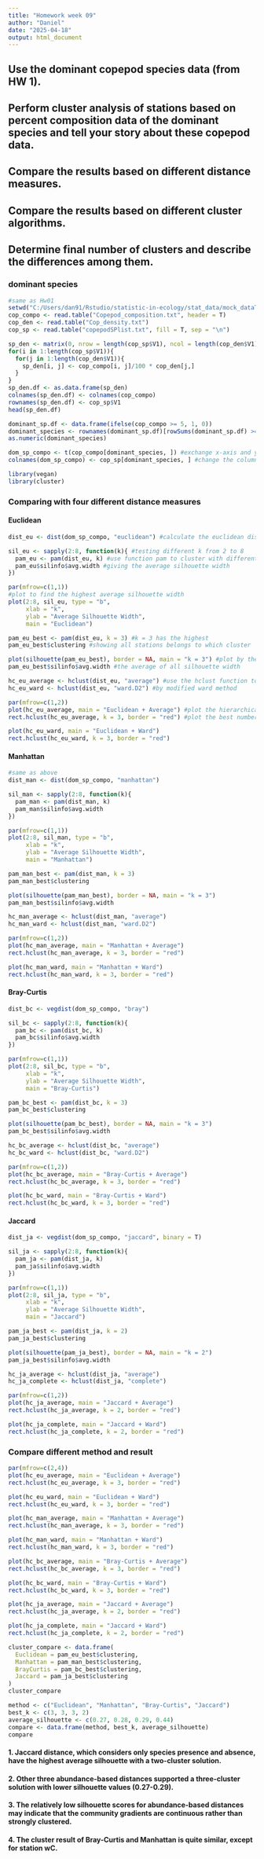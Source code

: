 ```yaml
---
title: "Homework week 09"
author: "Daniel"
date: "2025-04-18"
output: html_document
---
```


## Use the dominant copepod species data (from HW 1). 
## Perform cluster analysis of stations based on percent composition data of the dominant species and tell your story about these copepod data. 
## Compare the results based on different distance measures. 
## Compare the results based on different cluster algorithms. 
## Determine final number of clusters and describe the differences among them.

### dominant species
```r
#same as Hw01
setwd("C:/Users/dan91/Rstudio/statistic-in-ecology/stat_data/mock_dataTS")
cop_compo <- read.table("Copepod_composition.txt", header = T)
cop_den <- read.table("Cop_density.txt")
cop_sp <- read.table("copepodSPlist.txt", fill = T, sep = "\n")

sp_den <- matrix(0, nrow = length(cop_sp$V1), ncol = length(cop_den$V1))
for(i in 1:length(cop_sp$V1)){
  for(j in 1:length(cop_den$V1)){
    sp_den[i, j] <- cop_compo[i, j]/100 * cop_den[j,]
  }
}
sp_den.df <- as.data.frame(sp_den)
colnames(sp_den.df) <- colnames(cop_compo)
rownames(sp_den.df) <- cop_sp$V1
head(sp_den.df)

dominant_sp.df <- data.frame(ifelse(cop_compo >= 5, 1, 0))
dominant_species <- rownames(dominant_sp.df)[rowSums(dominant_sp.df) >= 1]
as.numeric(dominant_species)

dom_sp_compo <- t(cop_compo[dominant_species, ]) #exchange x-axis and y-axis to compare with different cruise station
colnames(dom_sp_compo) <- cop_sp[dominant_species, ] #change the column names into dominant species names
```

```r
library(vegan)
library(cluster)
```

### Comparing with four different distance measures
#### Euclidean
```r
dist_eu <- dist(dom_sp_compo, "euclidean") #calculate the euclidean distance

sil_eu <- sapply(2:8, function(k){ #testing different k from 2 to 8
  pam_eu <- pam(dist_eu, k) #use function pam to cluster with different k
  pam_eu$silinfo$avg.width #giving the average silhouette width
})

par(mfrow=c(1,1))
#plot to find the highest average silhouette width
plot(2:8, sil_eu, type = "b",
     xlab = "k",
     ylab = "Average Silhouette Width",
     main = "Euclidean")
```

```r
pam_eu_best <- pam(dist_eu, k = 3) #k = 3 has the highest
pam_eu_best$clustering #showing all stations belongs to which cluster

plot(silhouette(pam_eu_best), border = NA, main = "k = 3") #plot by the best cluster number
pam_eu_best$silinfo$avg.width #the average of all silhouette width

hc_eu_average <- hclust(dist_eu, "average") #use the hclust function to make hierarchical cluster by average method
hc_eu_ward <- hclust(dist_eu, "ward.D2") #by modified ward method

par(mfrow=c(1,2))
plot(hc_eu_average, main = "Euclidean + Average") #plot the hierarchical cluster
rect.hclust(hc_eu_average, k = 3, border = "red") #plot the best number of clusters on the hierarchical cluster

plot(hc_eu_ward, main = "Euclidean + Ward")
rect.hclust(hc_eu_ward, k = 3, border = "red")
```

#### Manhattan
```r
#same as above
dist_man <- dist(dom_sp_compo, "manhattan")

sil_man <- sapply(2:8, function(k){
  pam_man <- pam(dist_man, k)
  pam_man$silinfo$avg.width
})

par(mfrow=c(1,1))
plot(2:8, sil_man, type = "b",
     xlab = "k",
     ylab = "Average Silhouette Width",
     main = "Manhattan")

pam_man_best <- pam(dist_man, k = 3)
pam_man_best$clustering

plot(silhouette(pam_man_best), border = NA, main = "k = 3")
pam_man_best$silinfo$avg.width

hc_man_average <- hclust(dist_man, "average")
hc_man_ward <- hclust(dist_man, "ward.D2")

par(mfrow=c(1,2))
plot(hc_man_average, main = "Manhattan + Average")
rect.hclust(hc_man_average, k = 3, border = "red")

plot(hc_man_ward, main = "Manhattan + Ward")
rect.hclust(hc_man_ward, k = 3, border = "red")
```

#### Bray-Curtis
```r
dist_bc <- vegdist(dom_sp_compo, "bray")

sil_bc <- sapply(2:8, function(k){
  pam_bc <- pam(dist_bc, k)
  pam_bc$silinfo$avg.width
})

par(mfrow=c(1,1))
plot(2:8, sil_bc, type = "b",
     xlab = "k",
     ylab = "Average Silhouette Width",
     main = "Bray-Curtis")

pam_bc_best <- pam(dist_bc, k = 3)
pam_bc_best$clustering

plot(silhouette(pam_bc_best), border = NA, main = "k = 3")
pam_bc_best$silinfo$avg.width

hc_bc_average <- hclust(dist_bc, "average")
hc_bc_ward <- hclust(dist_bc, "ward.D2")

par(mfrow=c(1,2))
plot(hc_bc_average, main = "Bray-Curtis + Average")
rect.hclust(hc_bc_average, k = 3, border = "red")

plot(hc_bc_ward, main = "Bray-Curtis + Ward")
rect.hclust(hc_bc_ward, k = 3, border = "red")
```

#### Jaccard
```r
dist_ja <- vegdist(dom_sp_compo, "jaccard", binary = T)

sil_ja <- sapply(2:8, function(k){
  pam_ja <- pam(dist_ja, k)
  pam_ja$silinfo$avg.width
})

par(mfrow=c(1,1))
plot(2:8, sil_ja, type = "b",
     xlab = "k",
     ylab = "Average Silhouette Width",
     main = "Jaccard")

pam_ja_best <- pam(dist_ja, k = 2)
pam_ja_best$clustering

plot(silhouette(pam_ja_best), border = NA, main = "k = 2")
pam_ja_best$silinfo$avg.width

hc_ja_average <- hclust(dist_ja, "average")
hc_ja_complete <- hclust(dist_ja, "complete")

par(mfrow=c(1,2))
plot(hc_ja_average, main = "Jaccard + Average")
rect.hclust(hc_ja_average, k = 2, border = "red")

plot(hc_ja_complete, main = "Jaccard + Ward")
rect.hclust(hc_ja_complete, k = 2, border = "red")
```

### Compare different method and result
```r
par(mfrow=c(2,4))
plot(hc_eu_average, main = "Euclidean + Average")
rect.hclust(hc_eu_average, k = 3, border = "red")

plot(hc_eu_ward, main = "Euclidean + Ward")
rect.hclust(hc_eu_ward, k = 3, border = "red")

plot(hc_man_average, main = "Manhattan + Average")
rect.hclust(hc_man_average, k = 3, border = "red")

plot(hc_man_ward, main = "Manhattan + Ward")
rect.hclust(hc_man_ward, k = 3, border = "red")

plot(hc_bc_average, main = "Bray-Curtis + Average")
rect.hclust(hc_bc_average, k = 3, border = "red")

plot(hc_bc_ward, main = "Bray-Curtis + Ward")
rect.hclust(hc_bc_ward, k = 3, border = "red")

plot(hc_ja_average, main = "Jaccard + Average")
rect.hclust(hc_ja_average, k = 2, border = "red")

plot(hc_ja_complete, main = "Jaccard + Ward")
rect.hclust(hc_ja_complete, k = 2, border = "red")
```

```r
cluster_compare <- data.frame(
  Euclidean = pam_eu_best$clustering,
  Manhattan = pam_man_best$clustering,
  BrayCurtis = pam_bc_best$clustering,
  Jaccard = pam_ja_best$clustering
)
cluster_compare
```

```r
method <- c("Euclidean", "Manhattan", "Bray-Curtis", "Jaccard")
best_k <- c(3, 3, 3, 2)
average_silhouette <- c(0.27, 0.28, 0.29, 0.44)
compare <- data.frame(method, best_k, average_silhouette)
compare
```

#### 1. Jaccard distance, which considers only species presence and absence, have the highest average silhouette with a two-cluster solution.
#### 2. Other three abundance-based distances supported a three-cluster solution with lower silhouette values (0.27-0.29).
#### 3. The relatively low silhouette scores for abundance-based distances may indicate that the community gradients are continuous rather than strongly clustered.
#### 4. The cluster result of Bray-Curtis and Manhattan is quite similar, except for station wC.